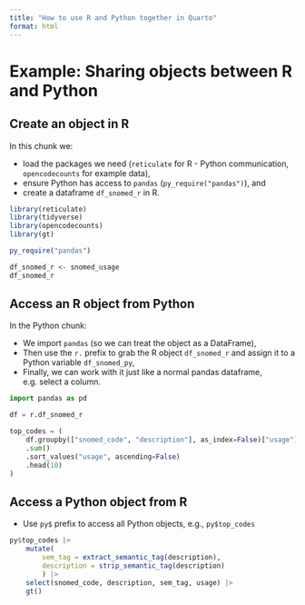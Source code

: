 ```yaml
---
title: "How to use R and Python together in Quarto"
format: html
---
```


# Example: Sharing objects between R and Python

## Create an object in R

In this chunk we:

- load the packages we need (`reticulate` for R - Python communication, `opencodecounts` for example data),
- ensure Python has access to `pandas` (`py_require("pandas")`), and
- create a dataframe `df_snomed_r` in R.

```r
library(reticulate)
library(tidyverse)
library(opencodecounts)
library(gt)

py_require("pandas")

df_snomed_r <- snomed_usage
df_snomed_r
```

## Access an R object from Python

In the Python chunk:

- We import `pandas` (so we can treat the object as a DataFrame),
- Then use the `r.` prefix to grab the R object `df_snomed_r` and assign it to a Python variable `df_snomed_py`,
- Finally, we can work with it just like a normal pandas dataframe, e.g. select a column.

```python
import pandas as pd

df = r.df_snomed_r

top_codes = (
    df.groupby(["snomed_code", "description"], as_index=False)["usage"]
    .sum()
    .sort_values("usage", ascending=False)
    .head(10)
)
```

## Access a Python object from R

- Use `py$` prefix to access all Python objects, e.g., `py$top_codes`

```r
py$top_codes |> 
    mutate(
        sem_tag = extract_semantic_tag(description),
        description = strip_semantic_tag(description)
        ) |> 
    select(snomed_code, description, sem_tag, usage) |> 
    gt()
```